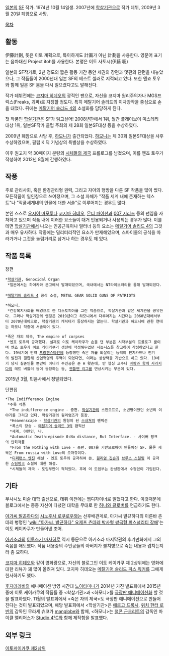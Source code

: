 [[일본]]의 [[SF]] 작가. 1974년 10월 14일생.
2007년에 [[학살기관]]으로 작가 데뷔,  2009년 3월 20일 폐암으로 사망.

[[목차]]

== 활동 ==

伊藤計劃, 뜻은 이토 계획으로, 특이하게도 計画가 아닌 計劃을 사용한다.
영문어 표기는 음차대신 Project itoh를 사용한다.
본명은 이토 사토시(伊藤 聡)

일본의 SF작가로, 2년 정도의 짧은 활동 기간 동안 세권의 장편과 몇편의 단편을 내놓았으나, 그 작품들이 2000년대 일본 SF의 베스트 셀러로 지적되고 있다. 또한 엔죠 토우와 함께 일본 SF 붐을 다시 일으켰다고도 말해진다.

작가 데뷔전에는 [[코지마 히데오]]의 광적인 팬으로, 자신을 코지마 원리주의자나 MGS프릭스(Freaks, 괴짜)로 자칭할 정도다. 특히 메탈기어 솔리드의 이차창작을 중심으로 손을 대었다. 뒤에는 [[메탈기어 솔리드 4]]의 소설화를 담당하게 된다.

첫 작품인 [[학살기관]]은 SF가 읽고싶어! 2008년판에서 1위, 월간 플레이보이 미스테리 대상 1위, 일본SF작가 클럽 주최의 제 28회 일본SF대상 등을 수상하였다.

2009년 폐암으로 사망 후, [[하모니]]가 출간되었다. [[하모니]]는 제 30회 일본SF대상을 사후 수상하였으며, 필립 K 딕 기념상의 특별상을 수상하였다. 

이후 원고지 약 30페이지 분량의 [[시체들의 제국]] 프롤로그를 남겼으며, 이를 엔죠 토우가 작성하여 2012년 8월에 간행하였다.


== 작풍 ==

주로 관리사회, 혹은 환경관리형 권력, 그리고 자아의 행방을 다룬 SF 작품을 많이 썼다. 모든작품이 일인칭으로 쓰여졌으며, 그 소설 자체가 "작품 세계 내에 존재하는 텍스트"나 "작품세계내의 인물에 대한 서술"로 이루어지는 경우도 많다.

본인 스스로 [[오시이 마모루]]나 [[코지마 히데오]], [[몬티 파이선]]과 [[007 시리즈]] 등의 팬임을 자처하고 있으며 작품 내에 이러한 요소들이 대거 인용되거나 사용되는 경우가 많다. 이를테면 [[학살기관]]에서 나오는 인공근육이나 얼터너 등의 요소는 [[메탈기어 솔리드 4]]의 그것과 매우 유사하다. 작중에는 밀리터리적인 요소가 만재해있으며, 스파이물의 공식을 따라가거나 그것을 놀림거리로 삼거나 하는 경우도 꽤 있다.
== 작품 목록 ==

장편
 *[[학살기관]], Genocidal Organ
  *일본에서는 하야카와 문고에서 발매되었으며, 국내에서는 NT라이브러리를 통해 발매되었다.
 
 *[[메탈기어 솔리드 4]] 공식 소설, METAL GEAR SOLID GUNS OF PATRIOTS

 *하모니, <harmony/>
  *건강복지사회를 배경으로 한 디스토피아를 그린 작품으로, 학살기관과 같은 세계관을 공유한다. 그러나 학살기관의 엔딩은 2019년이고 하모니에서 다루어지는 시간대는 2060년대에서부터 2070년대이므로, 학살기관의 캐릭터가 등장하지는 않는다. 학살기관과 하모니에 관한 연대는 하모니 작중에 서술되어 있다.

 *죽은 자의 제국, The empire of corpses
  *엔죠 토우와 공저했다. 실제로 이토 케이카쿠가 손을 댄 부분은 시작부분의 프롤로그 뿐이며 엔죠 토우가 이토 케이카쿠가 생전에 작성해두었던 시놉시스를 참고하여 작성하였다고 한다. 19세기에 만약 [[프랑켄슈타인]]에 등장했던 죽은 자를 되살리는 능력이 펀치카드나 전기의 발전과 결합해 산업혁명의 주역이 되었다면, 이라는 상상력을 기반으로 하고 있다. 19세기 당시 실존인물 뿐만이 아니라 주인공은 존 H 왓슨에, 반 헬싱 교수나 [[바람과 함께 사라지다]]의 레트 버틀러 등이 등장하는 등, [[젠틀맨 리그]]를 연상시키는 부분이 있다. 

2015년 3월, 민음사에서 정발되었다.


단편집
 *The Indifference Engine
  *수록 작품 
   *The indifference engine - 중편. [[학살기관]]의 스핀오프로, 소년병이었던 소년의 이야기를 그리고 있다. 학살기관의 윌리엄즈가 등장.
   *Heavenscape - [[학살기관]]의 원형이 된 [[스내쳐]]의 팬픽션
   *폭스의 장송 - [[메탈기어 솔리드 3]]의 팬픽션   
   *세계, 야만인, 나.
   *Automatic Death:episode 0:No distance, But Interface. - 사이버 펑크의 만화작품
   *From the Nothing with Love - 중편. 007을 기반으로하여 만들어진 SF. 물론 제목은 From russia with Love의 오마쥬이다.
   *[[디퍼런스 엔진]] 해설 - 엔죠 토우와 공저하여 쓴, [[윌리엄 깁슨]]과 [[브루스 스털링]] 이 공저한 [[스팀펑크]] 소설에 대한 해설.
   *시체들의 제국 - 도입부만이 적혀있다. 후에 이 도입부는 완성판에서 수정없이 기입된다.


== 기타 ==

무사시노 미술 대학 출신으로, 데뷔 이전에는 웹디자이너로 일했다고 한다. 이것때문에 블로그에서는 종종 자신이 다녔던 대학을 무대로 한 [[허니와 클로버]]를 언급하기도 한다.

[[아가씨 발끈하다]]의 [[시노후사 로쿠로우]]와는 선후배관계로, 아가씨 발끈하다의 이른바 츤데레 병명인 '[[wiki:"아가씨, 발끈하다" 요제프 츤데레 박사형 쌍극형 퍼스널리티 장애]]'는 이토 케이카쿠가 만들어낸 조어.

[[아키소라]]의 [[이토스기 마사히로]] 역시 동문으로 아키소라 마지막권의 후기만화에서 그의 죽음를 애도했다. 작품 내용중의 주인공들의 아버지가 불치병으로 죽는 내용과 겹치는지라 좀 묘하다.

[[코지마 히데오]]와 같이 영화광으로, 자신의 블로그인 이토 케이카쿠 제 2상위에는 영화에 대한 리뷰가 꽤 많이 올려져 있다. 코지마 히데오는 [[메탈기어 솔리드 피스 워커]]를 그에게 헌사하기도 했다.

[[후지테레비]]의 애니메이션 방영 시간대 [[노이타미나]]가 2014년 가진 발표회에서 2015년중에 이토 케이카쿠의 작품들 중 <학살기관>과 <하모니>를 [http://project-itoh.com 극장판 애니메이션화] 할 것을 발표하였다. 11월의 발표회에서 <죽은 자의 제국>도 극장판 애니메이션으로 만들어진다는 것이 발표되었으며, 해당 발표회에서 <학살기관>은 [[에르고 프록시]], [[위치 헌터 로빈]]의 감독인 무라세 슈코가 [[manglobe]]와 함께, <하모니>는 [[철콘 근크리트]]의 감독인 마이클 앨리어스가 [[Studio 4℃]]와 함께 제작함을 발표했다.

{{{#!html
<iframe width="560" height="315" src="//www.youtube.com/embed/6KzbaZ9w-FE" frameborder="0" allowfullscreen></iframe>
}}}


== 외부 링크 ==

[http://d.hatena.ne.jp/Projectitoh 이토케이카쿠 제2상위]
